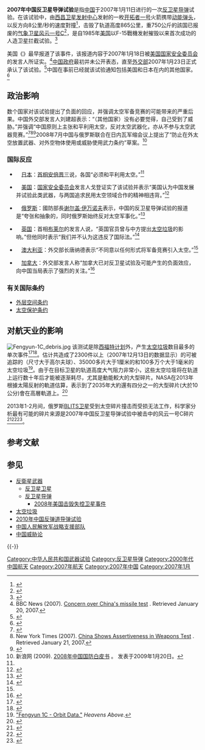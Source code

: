 {{noteTA
|1=zh-cn:国家安全委员会; zh-tw:國家安全會議;
|2=zh-hans:布莱尔; zh-tw:布萊爾; zh-hk:貝理雅;
}}
'''2007年中国反卫星导弹试验'''是指[[中华人民共和国|中国]]于2007年1月11日进行的一次[[反卫星导弹|反卫星导弹]]试验。在该试验中，由[[西昌卫星发射中心|西昌卫星发射中心]]发射的一枚[[开拓者一号小型运载火箭|开拓者一号]]火箭携带[[动能弹头|动能弹头]]，以反方向8公里/秒的速度對撞<ref>{{Cite web|url=http://blogs.spectrum.ieee.org/tech_talk/2007/01/is_chinas_satellite_killer_a_t.html|archiveurl=https://www.webcitation.org/5whIQC9pT?url=http://blogs.spectrum.ieee.org/tech_talk/2007/01/is_chinas_satellite_killer_a_t.html|deadurl=yes|title=Is China's Satellite Killer a Threat? (Tech Talk)<!-- Bot generated title -->|archivedate=2011年2月22日|accessdate=2010年8月31日}}</ref>，击毁了轨道高度865公里，重750公斤的該国已报废的[[气象卫星|气象卫星]][[风云系列卫星|风云一号C]]<ref>{{cite news | last=Nicholson | first=Brendon | title=World fury at satellite destruction | date=2007-01-20 | publisher=The Age | url=http://www.theage.com.au/news/national/fury-at-space-destruction/2007/01/19/1169095981210.html | access-date=2010-08-31 | archive-url=https://web.archive.org/web/20120201095750/http://www.theage.com.au/news/national/fury-at-space-destruction/2007/01/19/1169095981210.html | archive-date=2012-02-01 | dead-url=no }}</ref>，是自1985年[[美国|美国]]以F-15戰機发射{{le|ASM-135反衛星飛彈|ASM-135 ASAT}}摧毁{{le|P78-1人造衛星|Solwind}}以来首次成功的人造卫星拦截试验。<ref name="aviationweek1">{{cite news |last=Covault |first=Craig |url=http://www.aviationweek.com/aw/generic/story_generic.jsp?channel=awst&id=news/aw012207p2.xml |title=China's Asat Test Will Intensify U.S.-Chinese Faceoff in Space |publisher=[[Aviation_Week|Aviation Week]] |date=2007-01-21 |accessdate=2007-01-21 |archive-url=https://web.archive.org/web/20070127122105/http://www.aviationweek.com/aw/generic/story_generic.jsp?channel=awst&id=news%2Faw012207p2.xml |archive-date=2007-01-27 |dead-url=no }}</ref>

美国《{{le|航空和空间技术周刊|Aviation Week & Space Technology}}》最早报道了该事件，该报道内容于2007年1月18日被[[美国国家安全委员会|美国国家安全委员会]]的发言人所证实。<ref name=BBC>BBC News (2007). [http://news.bbc.co.uk/2/hi/asia-pacific/6276543.stm Concern over China's missile test] {{Wayback|url=http://news.bbc.co.uk/2/hi/asia-pacific/6276543.stm |date=20190418232048 }}. Retrieved January 20, 2007.</ref>[[中国政府|中国政府]]最初并未公开表态，直至[[中华人民共和国外交部|外交部]]2007年1月23日正式承认了该试验。<ref name="bbc2">{{cite news |url=http://news.bbc.co.uk/2/hi/asia-pacific/6289519.stm |title=China admits satellite shot down |publisher=[[BBC_News|BBC News]] |date=2007-01-23 |accessdate=2007-01-23 |archive-url=https://web.archive.org/web/20110129150319/http://news.bbc.co.uk/2/hi/asia-pacific/6289519.stm |archive-date=2011-01-29 |dead-url=no }}</ref>中国在事前已经就该试验通知包括美国和日本在内的其他国家。<ref>{{cite news|url=http://www.guardian.co.uk/china/story/0,,1996689,00.html|title=China confirms anti-satellite missile test|publisher=[[The_Guardian|The Guardian]]|date=2007-01-23|accessdate=2007-01-23|location=London|archive-url=https://web.archive.org/web/20070128001504/http://www.guardian.co.uk/china/story/0,,1996689,00.html|archive-date=2007-01-28|dead-url=no}}</ref>

== 政治影响 ==
数个国家对该试验提出了负面的回应，并强调太空军备竞赛的可能带来的严重后果。中国外交部发言人刘建超表示：“（其他国家）没有必要觉得，自己受到了威胁。”并强调“中国原则上主张和平利用太空，反对太空武器化，亦从不参与太空武器竞赛。”<ref name="afp1">{{cite news |url=http://news.yahoo.com/s/afp/20070119/ts_afp/chinaspacemilitaryfm | title= China says space programme is no threat  | publisher=[[Agence_France_Presse|Agence France Presse]] | date=2007-01-19 | accessdate=2007-01-22}}</ref><ref name="NYT">New York Times (2007). [http://www.nytimes.com/2007/01/20/world/asia/20china.html?ex=157680000&en=515b27578ee57de2&ei=5124&partner=permalink&exprod=permalink China Shows Assertiveness in Weapons Test] {{Wayback|url=http://www.nytimes.com/2007/01/20/world/asia/20china.html?ex=157680000&en=515b27578ee57de2&ei=5124&partner=permalink&exprod=permalink |date=20160222095730 }}. Retrieved January 21, 2007.</ref><ref name="NYT423">{{cite news|url=http://www.nytimes.com/2007/04/23/washington/23satellite.html?_r=1&adxnnl=1&oref=slogin&ref=asia&pagewanted=print&adxnnlx=1177412634-gIokCeqAhuEUTz6obSrvpQ|title=U.S. Knew of China’s Missile Test, but Kept Silent|publisher=[[New_York_Times|New York Times]]|date=2007-04-23|accessdate=2007-04-24|first1=Michael R.|last1=Gordon|first2=David S.|last2=Cloud|archive-url=https://web.archive.org/web/20160222095730/http://www.nytimes.com/2007/04/23/washington/23satellite.html?_r=1&adxnnl=1&oref=slogin&ref=asia&pagewanted=print&adxnnlx=1177412634-gIokCeqAhuEUTz6obSrvpQ|archive-date=2016-02-22|dead-url=no}}</ref>2008年7月中国与俄罗斯联合在日内瓦军缩会议上提出了“防止在外太空放置武器、对外空物体使用或威胁使用武力条约”草案。<ref name=Sina>新浪网 (2009). [http://mil.news.sina.com.cn/2009-01-20/1119539514.html 2008年中国国防白皮书] {{Wayback|url=http://mil.news.sina.com.cn/2009-01-20/1119539514.html |date=20090123173225 }}。 发表于2009年1月20日。</ref>

=== 国际反应 ===
*{{flagicon|Japan}}　[[日本|日本]]：[[首相|首相]][[安倍晋三|安倍晋三]]说，各国“必须和平利用太空。”<ref name=BBC/>
*{{flagicon|USA}}　[[美国|美国]]：[[美国国家安全委员会|国家安全委员会]]发言人戈登证实了该试验并表示“美国认为中国发展并试验此类武器，与两国追求民用太空领域合作的精神相违背。”<ref name=NPR>{{Cite web |url=http://www.npr.org/templates/story/story.php?storyId=6923805 |title=Chinese Missile Destroys Satellite in 500-Mile Orbit : NPR<!-- 机器人生成的标题 --> |access-date=2010-08-31 |archive-url=https://www.webcitation.org/5whITcLDl?url=http://www.npr.org/templates/story/story.php?storyId=6923805 |archive-date=2011-02-22 |dead-url=no }}</ref>
*{{flagicon|RUS}}　[[俄罗斯|俄罗斯]]：國防部長[[谢尔盖·伊万诺夫|谢尔盖·伊万诺夫]]表示，中国的反卫星导弹试验的报道是“夸张和抽象的，同时俄罗斯始终反对太空军事化。”<ref>{{cite news| title=Sergei Ivanov considers reports on the rocket launch by China, that destroyed a satellite, exaggerated| date=2007-01-20| publisher=[[Voice_of_Russia|Voice of Russia]]| language=ru| url=http://www.vor.ru/index.phtml?id=4452| deadurl=yes| archiveurl=https://web.archive.org/web/20070930022249/http://www.vor.ru/index.phtml?id=4452| archivedate=2007-09-30| accessdate=2010-08-31}}</ref>
*{{flagicon|United Kingdom}}　[[英国|英国]]：首相[[托尼·布莱尔|布莱尔]]的发言人说，“英国官员曾与中方提出[[太空垃圾|太空垃圾]]的影响。”但他同时表示“我们并不认为这违反了国际法。”<ref>{{Cite web |url=http://www.spacewar.com/reports/Britain_Concerned_By_Chinese_Satellite_Shoot_Down_999.html |title="Britain Concerned By Chinese Satellite Shoot-Down" |access-date=2010-08-31 |archive-url=https://www.webcitation.org/5whITFZTG?url=http://www.spacewar.com/reports/Britain_Concerned_By_Chinese_Satellite_Shoot_Down_999.html |archive-date=2011-02-22 |dead-url=no }}</ref>
*{{flagicon|Australia}}　[[澳大利亚|澳大利亚]]：外交部长唐纳德表示“不同意以任何形式将军备竞赛引入太空。”<ref name=BBC/>
*{{flagicon|Canada}}　[[加拿大|加拿大]]：外交部发言人称“加拿大已对反卫星试验及可能产生的负面效应，向中国当局表示了强烈的关注。”<ref>{{cite news | title=Canada expresses 'strong concerns' over China's satellite destruction | date=2007-01-20 | url=http://www.canada.com/topics/news/world/story.html?id=7535ab77-00b3-4c3d-a0a2-e52057e0e722&k=60363 }}{{dead link|date=2017年11月 |bot=InternetArchiveBot }}</ref>

=== 有关国际条约 ===
*[[外层空间条约|外层空间条约]]
*[[太空保护条约|太空保护条约]]

== 对航天业的影响 ==
[[Image:Fengyun-1C_debris.jpg|thumb]]
该测试是除[[西福特计划|西福特计划]]外，产生[[太空垃圾|太空垃圾]]数目最多的单次事件<ref>{{cite web| url=http://www.centerforspace.com/asat/| title=Chinese ASAT Test| accessdate=2007-04-18| archiveurl=https://web.archive.org/web/20070423040143/http://www.centerforspace.com/asat/| archivedate=2007-04-23| deadurl=no}}</ref><ref>{{cite news| url=http://www.bbc.co.uk/news/science-environment-17497766| title=ISS crew take to escape capsules in space junk alert| accessdate=2012-03-24| work=[[BBC|BBC]]| date=2012-03-24| archive-url=https://web.archive.org/web/20120324150155/http://www.bbc.co.uk/news/science-environment-17497766| archive-date=2012-03-24| dead-url=no}}</ref>。估计共造成了2300件以上（2007年12月13日的数据显示）的可被追踪的（尺寸大于高尔夫球）、35000多片大于1厘米的和100多万个大于1毫米的太空垃圾<ref>[http://www.heavens-above.com/orbitdisplay.asp?lat=0&lng=0&alt=0&loc=Unspecified&TZ=CET&satid=25730 "Fengyun 1C - Orbit Data."]{{dead link|date=2017年11月 |bot=InternetArchiveBot }} ''Heavens Above''.</ref>。由于在目标卫星的轨道高度大气阻力非常小，这些太空垃圾将在轨道上运行数十年后才能被逐渐耗尽，尤其是動能較大的大型碎片。NASA在2013年根據太陽反射的軌道估算，表示到了2035年大約還有四分之一的大型碎片(大於10公分)會在高層軌道上。<ref>{{cite journal |first=A. B. |last=Vavrin |url=http://orbitaldebris.jsc.nasa.gov/newsletter/pdfs/ODQNv19i1.pdf |title=Solar Cycle Sensitivity Study of Breakup Events in LEO |journal=Orbital Debris Quarterly |publisher=NASA Orbital Debris Program Office |issue=January 2015 |deadurl=yes |archiveurl=https://web.archive.org/web/20150402175150/http://orbitaldebris.jsc.nasa.gov/newsletter/pdfs/ODQNv19i1.pdf |archivedate=2015-04-02 |df= |access-date=2018-12-05 }}</ref>

2013年1-2月间，俄罗斯[[BLITS卫星|BLITS卫星]]受到太空碎片撞击而受损无法工作，科学家分析最有可能的碎片来源是2007年中国反卫星导弹试验中被击中的风云一号C碎片<ref>{{cite news|author=Melissa Gray|title=Chinese space debris hits Russian satellite, scientists say|url=http://edition.cnn.com/2013/03/09/tech/satellite-hit/index.html|accessdate=2013-03-11|newspaper=CNN|date=2013-03-10|archive-url=https://web.archive.org/web/20130311062149/http://edition.cnn.com/2013/03/09/tech/satellite-hit/index.html|archive-date=2013-03-11|dead-url=no}}</ref><ref>{{cite web|title=美媒称中国反卫星试验造成的太空垃圾损毁俄罗斯卫星|url=http://www.guancha.cn/Science/2013_03_11_131081.shtml|publisher=观察者网|accessdate=2013-03-11|archive-url=https://web.archive.org/web/20150326060442/http://www.guancha.cn/Science/2013_03_11_131081.shtml|archive-date=2015-03-26|dead-url=no}}</ref><ref>{{cite news|title=美称“中国碎片”撞坏俄卫星|url=http://news.xinhuanet.com/world/2013-03/11/c_124442557.htm|accessdate=2013-03-11|newspaper=环球时报|date=2013-03-11|archive-url=https://web.archive.org/web/20130316124932/http://news.xinhuanet.com/world/2013-03/11/c_124442557.htm|archive-date=2013-03-16|dead-url=no}}</ref>。

== 参考文献 ==
{{Reflist}}

== 参见 ==
{{Portal|中华人民共和国|军事|航天|国际关系}}
* [[反衛星武器|反衛星武器]]
** [[反卫星卫星|反卫星卫星]]
** [[反卫星导弹|反卫星导弹]]
*** [[美国193号卫星|2008年美国击毁失控卫星事件]]
* [[太空垃圾|太空垃圾]]
* [[2010年中国反弹道导弹试验|2010年中国反弹道导弹试验]]
* [[中国人民解放军战略支援部队|中国人民解放军战略支援部队]]
* [[中国威胁论|中国威胁论]]

{{-}}
{{中华人民共和国航天}}

[[Category:中华人民共和国武器试验|Category:中华人民共和国武器试验]]
[[Category:反卫星导弹|Category:反卫星导弹]]
[[Category:2000年代中国航天|Category:2000年代中国航天]]
[[Category:2007年航天|Category:2007年航天]]
[[Category:2007年中国|Category:2007年中国]]
[[Category:2007年1月|Category:2007年1月]]
